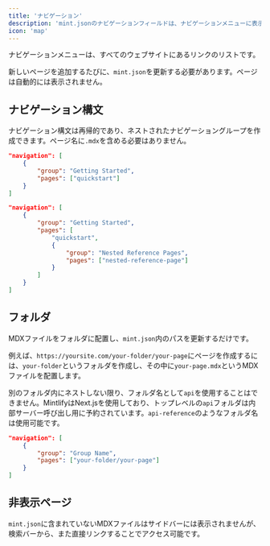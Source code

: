 ```yaml
---
title: 'ナビゲーション'
description: 'mint.jsonのナビゲーションフィールドは、ナビゲーションメニューに表示されるページを定義します'
icon: 'map'
---
```


ナビゲーションメニューは、すべてのウェブサイトにあるリンクのリストです。

新しいページを追加するたびに、`mint.json`を更新する必要があります。ページは自動的には表示されません。

## ナビゲーション構文

ナビゲーション構文は再帰的であり、ネストされたナビゲーショングループを作成できます。ページ名に`.mdx`を含める必要はありません。

<CodeGroup>

```json Regular Navigation
"navigation": [
    {
        "group": "Getting Started",
        "pages": ["quickstart"]
    }
]
```

```json Nested Navigation
"navigation": [
    {
        "group": "Getting Started",
        "pages": [
            "quickstart",
            {
                "group": "Nested Reference Pages",
                "pages": ["nested-reference-page"]
            }
        ]
    }
]
```

</CodeGroup>

## フォルダ

MDXファイルをフォルダに配置し、`mint.json`内のパスを更新するだけです。

例えば、`https://yoursite.com/your-folder/your-page`にページを作成するには、`your-folder`というフォルダを作成し、その中に`your-page.mdx`というMDXファイルを配置します。

<Warning>

別のフォルダ内にネストしない限り、フォルダ名として`api`を使用することはできません。MintlifyはNext.jsを使用しており、トップレベルの`api`フォルダは内部サーバー呼び出し用に予約されています。`api-reference`のようなフォルダ名は使用可能です。

</Warning>

```json Navigation With Folder
"navigation": [
    {
        "group": "Group Name",
        "pages": ["your-folder/your-page"]
    }
]
```

## 非表示ページ

`mint.json`に含まれていないMDXファイルはサイドバーには表示されませんが、検索バーから、また直接リンクすることでアクセス可能です。